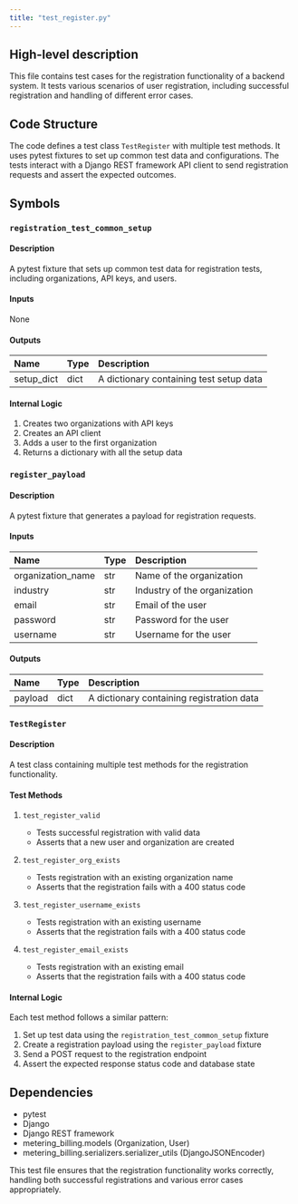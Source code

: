 ```yaml
---
title: "test_register.py"
---
```


## High-level description
This file contains test cases for the registration functionality of a backend system. It tests various scenarios of user registration, including successful registration and handling of different error cases.

## Code Structure
The code defines a test class `TestRegister` with multiple test methods. It uses pytest fixtures to set up common test data and configurations. The tests interact with a Django REST framework API client to send registration requests and assert the expected outcomes.

## Symbols

### `registration_test_common_setup`
#### Description
A pytest fixture that sets up common test data for registration tests, including organizations, API keys, and users.

#### Inputs
None

#### Outputs
| Name | Type | Description |
|:-----|:-----|:------------|
| setup_dict | dict | A dictionary containing test setup data |

#### Internal Logic
1. Creates two organizations with API keys
2. Creates an API client
3. Adds a user to the first organization
4. Returns a dictionary with all the setup data

### `register_payload`
#### Description
A pytest fixture that generates a payload for registration requests.

#### Inputs
| Name | Type | Description |
|:-----|:-----|:------------|
| organization_name | str | Name of the organization |
| industry | str | Industry of the organization |
| email | str | Email of the user |
| password | str | Password for the user |
| username | str | Username for the user |

#### Outputs
| Name | Type | Description |
|:-----|:-----|:------------|
| payload | dict | A dictionary containing registration data |

### `TestRegister`
#### Description
A test class containing multiple test methods for the registration functionality.

#### Test Methods

1. `test_register_valid`
   - Tests successful registration with valid data
   - Asserts that a new user and organization are created

2. `test_register_org_exists`
   - Tests registration with an existing organization name
   - Asserts that the registration fails with a 400 status code

3. `test_register_username_exists`
   - Tests registration with an existing username
   - Asserts that the registration fails with a 400 status code

4. `test_register_email_exists`
   - Tests registration with an existing email
   - Asserts that the registration fails with a 400 status code

#### Internal Logic
Each test method follows a similar pattern:
1. Set up test data using the `registration_test_common_setup` fixture
2. Create a registration payload using the `register_payload` fixture
3. Send a POST request to the registration endpoint
4. Assert the expected response status code and database state

## Dependencies
- pytest
- Django
- Django REST framework
- metering_billing.models (Organization, User)
- metering_billing.serializers.serializer_utils (DjangoJSONEncoder)

This test file ensures that the registration functionality works correctly, handling both successful registrations and various error cases appropriately.